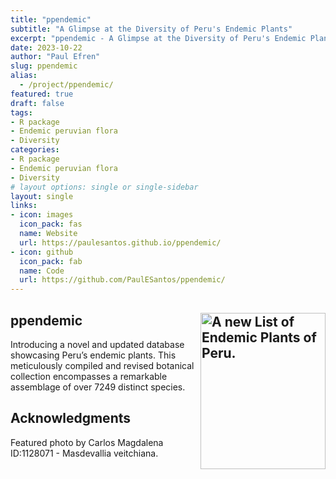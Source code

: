 ```yaml
---
title: "ppendemic"
subtitle: "A Glimpse at the Diversity of Peru's Endemic Plants"
excerpt: "ppendemic - A Glimpse at the Diversity of Peru's Endemic Plants"
date: 2023-10-22
author: "Paul Efren"
slug: ppendemic
alias:
  - /project/ppendemic/
featured: true
draft: false
tags:
- R package
- Endemic peruvian flora
- Diversity
categories:
- R package
- Endemic peruvian flora
- Diversity
# layout options: single or single-sidebar
layout: single
links:
- icon: images
  icon_pack: fas
  name: Website
  url: https://paulesantos.github.io/ppendemic/
- icon: github
  icon_pack: fab
  name: Code
  url: https://github.com/PaulESantos/ppendemic/
---
```


## ppendemic <a href='https://paulesantos.github.io/ppendemic/'><img src='featured.jpg' align="right" height="250" width="200" alt='A new List of Endemic Plants of Peru.' caption="asadad"/></a>

Introducing a novel and updated database showcasing Peru’s endemic plants. This meticulously compiled and revised botanical collection encompasses a remarkable assemblage of over 7249 distinct species.


## Acknowledgments {.appendix}

Featured photo by Carlos Magdalena ID:1128071 - Masdevallia veitchiana.

